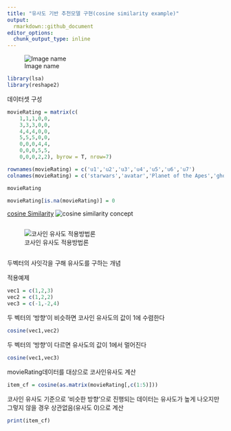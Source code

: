```yaml
---
title: "유사도 기반 추천모델 구현(cosine similarity example)"
output:
  rmarkdown::github_document
editor_options:
  chunk_output_type: inline
---
```

![Image name](https://greeksharifa.github.io/public/img/Machine_Learning/2019-12-17-Recommendation%20System/01.JPG)



```r
library(lsa)
library(reshape2)
```

데이터셋 구성
```r
movieRating = matrix(c(
    1,1,1,0,0,
    3,3,3,0,0,
    4,4,4,0,0,
    5,5,5,0,0,
    0,0,0,4,4,
    0,0,0,5,5,
    0,0,0,2,2), byrow = T, nrow=7)

```
```r
rownames(movieRating) = c('u1','u2','u3','u4','u5','u6','u7')
colnames(movieRating) = c('starwars','avatar','Planet of the Apes','ghost','titanic')
```

```r
movieRating
```

```r
movieRating[is.na(movieRating)] = 0
```
[cosine Similarity](https://ko.wikipedia.org/wiki/%EC%BD%94%EC%82%AC%EC%9D%B8_%EC%9C%A0%EC%82%AC%EB%8F%84)
![cosine similarity concept](https://wikidocs.net/images/page/24603/%EC%BD%94%EC%82%AC%EC%9D%B8%EC%9C%A0%EC%82%AC%EB%8F%84.PNG)
```r

```

![코사인 유사도 적용방법론](http://euriion.com/wp-content/uploads/2014/09/200px-Dot_Product.svg_.png)
```r

```
두벡터의 사잇각을 구해 유사도를 구하는 개념

적용예제
```r
vec1 = c(1,2,3)
vec2 = c(1,2,2)
vec3 = c(-1,-2,4)
```

두 벡터의 '방향'이 비슷하면 코사인 유사도의 값이 1에 수렴한다
```r
cosine(vec1,vec2)
```

두 벡터의 '방향'이 다르면 유사도의 값이 1에서 멀어진다
```r
cosine(vec1,vec3)
```

movieRating데이터를 대상으로 코사인유사도 계산
```r
item_cf = cosine(as.matrix(movieRating[,c(1:5)]))
```

코사인 유사도 기준으로 '비슷한 방향'으로 진행되는 데이터는 유사도가 높게 나오지만
그렇지 않을 경우 상관없음(유사도 0)으로 계산
```r
print(item_cf)
```